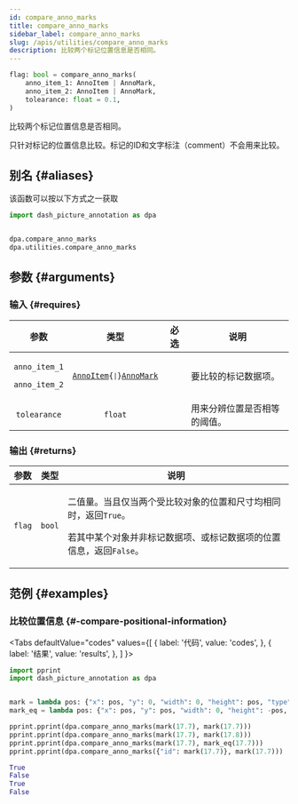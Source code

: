 ```yaml
---
id: compare_anno_marks
title: compare_anno_marks
sidebar_label: compare_anno_marks
slug: /apis/utilities/compare_anno_marks
description: 比较两个标记位置信息是否相同。
---
```





<APITopBar type="func" source="utilities.compare_anno_marks" />

```python
flag: bool = compare_anno_marks(
    anno_item_1: AnnoItem | AnnoMark,
    anno_item_2: AnnoItem | AnnoMark,
    tolearance: float = 0.1,
)
```

比较两个标记位置信息是否相同。

只针对标记的位置信息比较。标记的ID和文字标注（comment）不会用来比较。

## 别名 {#aliases}

该函数可以按以下方式之一获取

```python
import dash_picture_annotation as dpa


dpa.compare_anno_marks
dpa.utilities.compare_anno_marks
```

## 参数 {#arguments}

### 输入 {#requires}

|                   参数                   |                                              类型                                               |               必选                | <center>说明</center>        |
| :--------------------------------------: | :---------------------------------------------------------------------------------------------: | :-------------------------------: | ---------------------------- |
| <p>`anno_item_1`</p><p>`anno_item_2`</p> | <code>[AnnoItem](../typehints/AnnoItem.mdx){` \| `}[AnnoMark](../typehints/AnnoMark.mdx)</code> | <InlineIcon icon={vsiCheckIcon}/> | 要比较的标记数据项。         |
|               `tolearance`               |                                            `float`                                            |                                   | 用来分辨位置是否相等的阈值。 |

### 输出 {#returns}

|  参数  |  类型  | <center>说明</center>                                                                                                                             |
| :----: | :----: | :------------------------------------------------------------------------------------------------------------------------------------------------ |
| `flag` | `bool` | <p>二值量。当且仅当两个受比较对象的位置和尺寸均相同时，返回`True`。</p><p>若其中某个对象并非标记数据项、或标记数据项的位置信息，返回`False`。</p> |

## 范例 {#examples}

### <IconObjType type="term"/> 比较位置信息 {#-compare-positional-information}

<Tabs
  defaultValue="codes"
  values={[
    { label: '代码', value: 'codes', },
    { label: '结果', value: 'results', },
  ]
}>

<TabItem value="codes">

```python title="compare_anno_item_position.py" showLineNumbers
import pprint
import dash_picture_annotation as dpa


mark = lambda pos: {"x": pos, "y": 0, "width": 0, "height": pos, "type": "RECT"}
mark_eq = lambda pos: {"x": pos, "y": pos, "width": 0, "height": -pos, "type": "RECT"}

pprint.pprint(dpa.compare_anno_marks(mark(17.7), mark(17.7)))
pprint.pprint(dpa.compare_anno_marks(mark(17.7), mark(17.8)))
pprint.pprint(dpa.compare_anno_marks(mark(17.7), mark_eq(17.7)))
pprint.pprint(dpa.compare_anno_marks({"id": mark(17.7)}, mark(17.7)))
```

</TabItem>

<TabItem value="results">

```python
True
False
True
False
```

</TabItem>

</Tabs>
